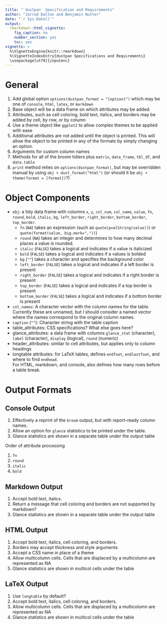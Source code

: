```yaml
---
title: "`dustpan` Specification and Requirements"
author: "Jarrod Dalton and Benjamin Nutter"
date: "`r Sys.Date()`"
output:
  rmarkdown::html_vignette:
    fig_caption: no
    number_section: yes
    toc: yes
vignette: >
  %\VignetteEngine{knitr::rmarkdown}
  %\VignetteIndexEntry{dustpan Specifications and Requirements}
  \usepackage[utf8]{inputenc}
---
```


# General 

1. Add global option `options(dustpan_format = "[option]")` which may be one of `console`, `html`, `latex`, or `markdown`
2. Base object will be a data frame on which attributes may be added.
3. Attributes, such as cell coloring, bold text, italics, and borders may be added by cell, by row, or by column
4. Use a theme object like `ggplot2` to allow complex themes to be applied with ease
5. Additional attributes are not added until the object is printed. This will allow the object to be printed in any of the formats by simply changing an option.
6. Arguments for custom column names
7. Methods for all of the broom tidiers plus `matrix`, `data_frame`, `tbl_df`, and `data.table`
8. `print` method relies on `options(dustpan_format)`, but may be overridden manual by using `obj + dust_format("html")` (or should it be `obj + theme(format = [format])`?)

# Object Components
* `obj`: a tidy data frame with columns `x`, `y`, `col_num`, `col_name`, `value`, `fn`, `round`, `bold`, `italic`, `bg`, `left_border`, `right_border`, `bottom_border`, `top_border`.  
  * `fn` (`NA`) takes an expression (such as `quote(pvalString(value))`) or `quote(format(value, big.mark=","))`)
  * `round` (`NA`) takes an integer and determines to how many decimal places a value is rounded.
  * `italic` (`FALSE`) takes a logical and indicates if a value is italicized
  * `bold` (`FALSE`) takes a logical and indicates if a values is bolded
  * `bg` (`""`) takes a character and specifies the background color
  * `left_border` (`FALSE`) takes a logical and indicates if a left border is present
  * `right_border` (`FALSE`) takes a logical and indicates if a right border is present
  * `top_border` (`FALSE`) takes a logical and indicates if a top border is present
  * `bottom_border` (`FALSE`) takes a logical and indicates if a bottom border is present
* `col_names`: A character vector with the column names for the table.  Currently these are
  unnamed, but I should consider a named vector where the names correspond to the original 
  column names.
* `caption` (`""`): Character string with the table caption
* table_attributes: CSS specifications?  What else goes here?
* glance_attributes: a data frame with columns `glance_stat` (character), `label` (character), `display` (logical), `round` (numeric)
* header_attributes: similar to cell attributes, but applies only to column headings
* longtable attributes: for LaTeX tables, defines `endfoot`, `endlastfoot`, and where to find `endhead`.  
  For HTML, markdown, and console, also defines how many rows before a table break.
  
# Output Formats

## Console Output

1. Effectively a reprint of the `broom` output, but with report-ready column names.
2. Allow an option for `glance` statistics to be printed under the table.
3. Glance statistics are shown in a separate table under the output table

Order of attribute processing

1. `fn`
2. `round`
3. `italic`
4. `bold`

## Markdown Output

1. Accept bold text, italics.
2. Return a message that cell coloring and borders are not supported by markdown?
3. Glance statistics are shown in a separate table under the output table

## HTML Output

1. Accept bold text, italics, cell coloring, and borders.
2. Borders may accept thickness and style arguments
3. Accept a CSS name in place of a theme
4. Allow multicolumn cells. Cells that are displaced by a multicolumn are represented as NA
5. Glance statistics are shown in multicol cells under the table

## LaTeX Output

1. Use `longtable` by default?
2. Accept bold text, italics, cell coloring, and borders.
3. Allow multicolumn cells. Cells that are displaced by a multicolumn are represented as NA
4. Glance statistics are shown in multicol cells under the table




